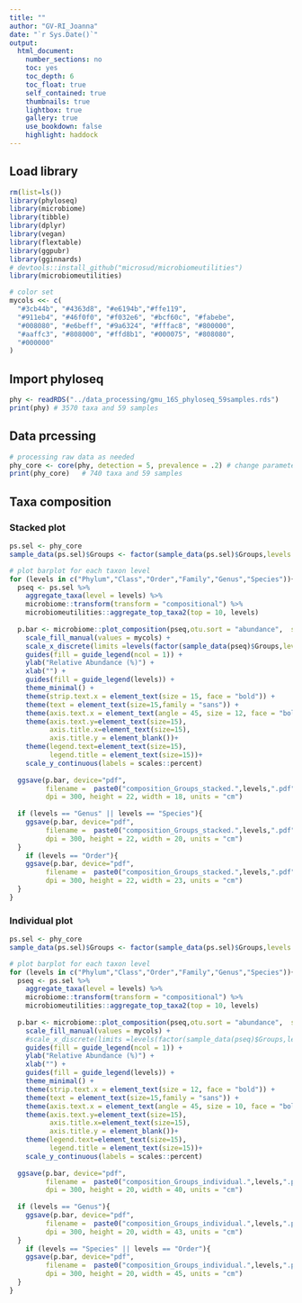---
title: ""
author: "GV-RI_Joanna"
date: "`r Sys.Date()`"
output:
  html_document:
    number_sections: no
    toc: yes
    toc_depth: 6
    toc_float: true
    self_contained: true
    thumbnails: true
    lightbox: true
    gallery: true
    use_bookdown: false
    highlight: haddock
---

## Load library
```{r load packages, results='hide', message=F, warning=F,include=F}
rm(list=ls())
library(phyloseq)
library(microbiome)
library(tibble)
library(dplyr)
library(vegan)
library(flextable)
library(ggpubr)
library(gginnards)
# devtools::install_github("microsud/microbiomeutilities")
library(microbiomeutilities)
```



```{r set color , include=F}
# color set
mycols <<- c(
  "#3cb44b", "#4363d8", "#e6194b","#ffe119", 
  "#911eb4", "#46f0f0", "#f032e6", "#bcf60c", "#fabebe",
  "#008080", "#e6beff", "#9a6324", "#fffac8", "#800000",
  "#aaffc3", "#808000", "#ffd8b1", "#000075", "#808080",
  "#000000"
)

```


## Import phyloseq

```{r load data, message=F, warning=F,include=T}
phy <- readRDS("../data_processing/gmu_16S_phyloseq_59samples.rds")
print(phy) # 3570 taxa and 59 samples
```

## Data prcessing
```{r}
# processing raw data as needed
phy_core <- core(phy, detection = 5, prevalence = .2) # change parameter if needed
print(phy_core)   # 740 taxa and 59 samples
```

## Taxa composition
### Stacked plot
```{r fig.height= 6, fig.width=5, fig.align='center',echo=F, message=F, warning=F}
ps.sel <- phy_core
sample_data(ps.sel)$Groups <- factor(sample_data(ps.sel)$Groups,levels = c("Control","Model","Model_AC","Model_AC_GV971L","Model_AC_GV971H"))

# plot barplot for each taxon level
for (levels in c("Phylum","Class","Order","Family","Genus","Species")){
  pseq <- ps.sel %>%
    aggregate_taxa(level = levels) %>%
    microbiome::transform(transform = "compositional") %>%
    microbiomeutilities::aggregate_top_taxa2(top = 10, levels)
  
  p.bar <- microbiome::plot_composition(pseq,otu.sort = "abundance",  sample.sort = "Groups",average_by = "Groups") +
    scale_fill_manual(values = mycols) +
    scale_x_discrete(limits =levels(factor(sample_data(pseq)$Groups,levels = c("Control","Model","Model_AC","Model_AC_GV971L","Model_AC_GV971H"))))+
    guides(fill = guide_legend(ncol = 1)) +
    ylab("Relative Abundance (%)") +
    xlab("") +
    guides(fill = guide_legend(levels)) +
    theme_minimal() +
    theme(strip.text.x = element_text(size = 15, face = "bold")) +
    theme(text = element_text(size=15,family = "sans")) +
    theme(axis.text.x = element_text(angle = 45, size = 12, face = "bold",vjust=1,hjust = 1))+
    theme(axis.text.y=element_text(size=15),
          axis.title.x=element_text(size=15),
          axis.title.y = element_blank())+
    theme(legend.text=element_text(size=15),
          legend.title = element_text(size=15))+
    scale_y_continuous(labels = scales::percent)
  
  ggsave(p.bar, device="pdf",
         filename =  paste0("composition_Groups_stacked.",levels,".pdf"), 
         dpi = 300, height = 22, width = 18, units = "cm")
  
  if (levels == "Genus" || levels == "Species"){
    ggsave(p.bar, device="pdf",
         filename =  paste0("composition_Groups_stacked.",levels,".pdf"), 
         dpi = 300, height = 22, width = 20, units = "cm")
  }
    if (levels == "Order"){
    ggsave(p.bar, device="pdf",
         filename =  paste0("composition_Groups_stacked.",levels,".pdf"), 
         dpi = 300, height = 22, width = 23, units = "cm")
  }
}
```



### Individual plot
```{r fig.height= 6, fig.width=5, fig.align='center',echo=F, message=F, warning=F}
ps.sel <- phy_core
sample_data(ps.sel)$Groups <- factor(sample_data(ps.sel)$Groups,levels = c("Control","Model","Model_AC","Model_AC_GV971L","Model_AC_GV971H"))

# plot barplot for each taxon level
for (levels in c("Phylum","Class","Order","Family","Genus","Species")){
  pseq <- ps.sel %>%
    aggregate_taxa(level = levels) %>%
    microbiome::transform(transform = "compositional") %>%
    microbiomeutilities::aggregate_top_taxa2(top = 10, levels)
  
  p.bar <- microbiome::plot_composition(pseq,otu.sort = "abundance",  sample.sort = "Groups",group_by = "Groups") +
    scale_fill_manual(values = mycols) +
    #scale_x_discrete(limits =levels(factor(sample_data(pseq)$Groups,levels = c("G1","G2","G3","G4"))))+
    guides(fill = guide_legend(ncol = 1)) +
    ylab("Relative Abundance (%)") +
    xlab("") +
    guides(fill = guide_legend(levels)) +
    theme_minimal() +
    theme(strip.text.x = element_text(size = 12, face = "bold")) +
    theme(text = element_text(size=15,family = "sans")) +
    theme(axis.text.x = element_text(angle = 45, size = 10, face = "bold",vjust=1,hjust = 1))+
    theme(axis.text.y=element_text(size=15),
          axis.title.x=element_text(size=15),
          axis.title.y = element_blank())+
    theme(legend.text=element_text(size=15),
          legend.title = element_text(size=15))+
    scale_y_continuous(labels = scales::percent)
  
  ggsave(p.bar, device="pdf",
         filename =  paste0("composition_Groups_individual.",levels,".pdf"), 
         dpi = 300, height = 20, width = 40, units = "cm")
  
  if (levels == "Genus"){
    ggsave(p.bar, device="pdf",
         filename =  paste0("composition_Groups_individual.",levels,".pdf"), 
         dpi = 300, height = 20, width = 43, units = "cm")
  }
    if (levels == "Species" || levels == "Order"){
    ggsave(p.bar, device="pdf",
         filename =  paste0("composition_Groups_individual.",levels,".pdf"), 
         dpi = 300, height = 20, width = 45, units = "cm")
  }
}
```
